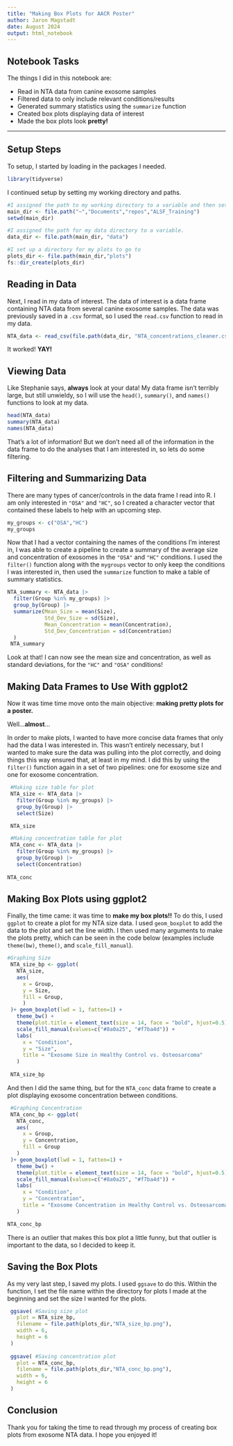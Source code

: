 ```yaml
---
title: "Making Box Plots for AACR Poster"
author: Jaron Magstadt
date: August 2024
output: html_notebook
---
```


## Notebook Tasks

The things I did in this notebook are:

- Read in NTA data from canine exosome samples
- Filtered data to only include relevant conditions/results
- Generated summary statistics using the `summarize` function
- Created box plots displaying data of interest
- Made the box plots look **pretty!**

---

## Setup Steps

To setup, I started by loading in the packages I needed.

```r
library(tidyverse)
```
I continued setup by setting my working directory and paths.

```r
#I assigned the path to my working directory to a variable and then set my wd.
main_dir <- file.path("~","Documents","repos","ALSF_Training")
setwd(main_dir)

#I assigned the path for my data directory to a variable.
data_dir <- file.path(main_dir, "data")

#I set up a directory for my plots to go to
plots_dir <- file.path(main_dir,"plots")
fs::dir_create(plots_dir)
```

## Reading in Data

Next, I read in my data of interest. The data of interest is a data frame containing NTA data from several canine exosome samples. The data was previously saved in a `.csv` format, so I used the `read.csv` function to read in my data.

```r
NTA_data <- read_csv(file.path(data_dir, "NTA_concentrations_cleaner.csv"))
```
It worked! **YAY!**

## Viewing Data

Like Stephanie says, **always** look at your data! My data frame isn't terribly large, but still unwieldy, so I will use the `head()`, `summary()`, and `names()` functions to look at my data.

```r
head(NTA_data)
summary(NTA_data)
names(NTA_data)
```
That's a lot of information! But we don't need all of the information in the data frame to do the analyses that I am interested in, so lets do some filtering.

## Filtering and Summarizing Data

There are many types of cancer/controls in the data frame I read into R. I am only interested in `"OSA"` and `"HC"`, so I created a character vector that contained these labels to help with an upcoming step.

```r
my_groups <- c("OSA","HC")
my_groups
```
Now that I had a vector containing the names of the conditions I'm interest in, I was able to create a pipeline to create a summary of the average size and concentration of exosomes in the `"OSA"` and `"HC"` conditions. I used the `filter()` function along with the `mygroups` vector to only keep the conditions I was interested in, then used the `summarize` function to make a table of summary statistics.

```r
NTA_summary <- NTA_data |> 
  filter(Group %in% my_groups) |> 
  group_by(Group) |> 
  summarize(Mean_Size = mean(Size),
            Std_Dev_Size = sd(Size),
            Mean_Concentration = mean(Concentration),
            Std_Dev_Concentration = sd(Concentration)
  )
 NTA_summary
```
Look at that! I can now see the mean size and concentration, as well as standard deviations, for the `"HC"` and `"OSA"` conditions!

## Making Data Frames to Use With ggplot2

Now it was time time move onto the main objective: **making pretty plots for a poster.**

Well...**almost**...

In order to make plots, I wanted to have more concise data frames that only had the data I was interested in. This wasn't entirely necessary, but I wanted to make sure the data was pulling into the plot correctly, and doing things this way ensured that, at least in my mind. I did this by using the `filter()` function again in a set of two pipelines: one for exosome size and one for exosome concentration.
```r
 #Making size table for plot
 NTA_size <- NTA_data |> 
   filter(Group %in% my_groups) |> 
   group_by(Group) |> 
   select(Size)

 NTA_size   
```

```r
 #Making concentration table for plot
 NTA_conc <- NTA_data |> 
   filter(Group %in% my_groups) |> 
   group_by(Group) |> 
   select(Concentration)
 
NTA_conc   
```
## Making Box Plots using ggplot2

Finally, the time came: it was time to **make my box plots!!** To do this, I used `ggplot` to create a plot for my NTA size data. I used `geom_boxplot` to add the data to the plot and set the line width. I then used many arguments to make the plots pretty, which can be seen in the code below (examples include `theme(bw)`, `theme()`, and `scale_fill_manual`).

```r
#Graphing Size
 NTA_size_bp <- ggplot(
   NTA_size,
   aes(
     x = Group,
     y = Size,
     fill = Group,
     )
 )+ geom_boxplot(lwd = 1, fatten=1) +
   theme_bw() +
   theme(plot.title = element_text(size = 14, face = "bold", hjust=0.5)) +
   scale_fill_manual(values=c("#8a0a25", "#f7ba4d")) +
   labs(
     x = "Condition",
     y = "Size",
     title = "Exosome Size in Healthy Control vs. Osteosarcoma"
   )
 
 NTA_size_bp
```
And then I did the same thing, but for the `NTA_conc` data frame to create a plot displaying exosome concentration between conditions.

```r
 #Graphing Concentration
 NTA_conc_bp <- ggplot(
   NTA_conc,
   aes(
     x = Group,
     y = Concentration,
     fill = Group
   )
 )+ geom_boxplot(lwd = 1, fatten=1) +
   theme_bw() +
   theme(plot.title = element_text(size = 14, face = "bold", hjust=0.5)) +
   scale_fill_manual(values=c("#8a0a25", "#f7ba4d")) +
   labs(
     x = "Condition",
     y = "Concentration",
     title = "Exosome Concentration in Healthy Control vs. Osteosarcoma"
   )

NTA_conc_bp
```
There is an outlier that makes this box plot a little funny, but that outlier is important to the data, so I decided to keep it.

## Saving the Box Plots

As my very last step, I saved my plots. I used `ggsave` to do this. Within the function, I set the file name within the directory for plots I made at the beginning and set the size I wanted for the plots. 

```r
 ggsave( #Saving size plot
   plot = NTA_size_bp,
   filename = file.path(plots_dir,"NTA_size_bp.png"),
   width = 6,
   height = 6
 )
 
 ggsave( #Saving concentration plot
   plot = NTA_conc_bp,
   filename = file.path(plots_dir,"NTA_conc_bp.png"),
   width = 6,
   height = 6
 )
```


## Conclusion

Thank you for taking the time to read through my process of creating box plots from exosome NTA data. I hope you enjoyed it!
